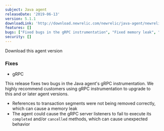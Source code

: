 ```yaml
---
subject: Java agent
releaseDate: '2019-06-13'
version: 5.1.1
downloadLink: 'http://download.newrelic.com/newrelic/java-agent/newrelic-agent/5.1.1/'
features: []
bugs: ["Fixed bugs in the gRPC instrumentation", "Fixed memory leak", "Agent could cause the gRPC server listeners to fail to execute its completed and cancelled methods"]
security: []
---
```

<ButtonGroup>
  <ButtonLink
    role="button"
    to="https://download.newrelic.com/newrelic/java-agent/newrelic-agent/5.1.1/"
    variant="primary"
  >
    Download this agent version
  </ButtonLink>
</ButtonGroup>

### Fixes

* gRPC

This release fixes two bugs in the Java agent's gRPC instrumentation. We highly recommend customers using gRPC instrumentation to upgrade to this and or later agent versions.

* References to transaction segments were not being removed correctly, which can cause a memory leak
* The agent could cause the gRPC server listeners to fail to execute its `completed` and/or `cancelled` methods, which can cause unexpected behavior
